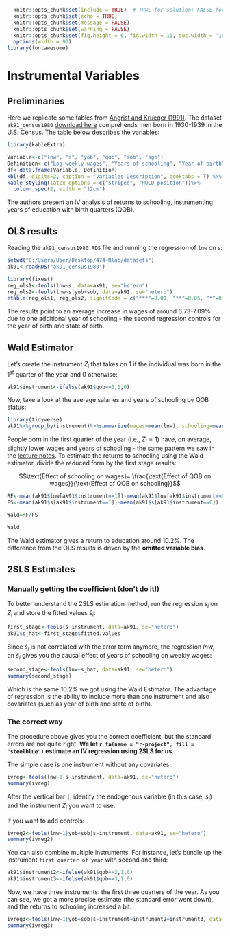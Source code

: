 ```r
  knitr::opts_chunk$set(include = TRUE)  # TRUE for solution; FALSE for questions set
  knitr::opts_chunk$set(echo = TRUE)
  knitr::opts_chunk$set(message = FALSE)
  knitr::opts_chunk$set(warning = FALSE)
  knitr::opts_chunk$set(fig.height = 6, fig.width = 11, out.width = '100%', fig.align = "center")
  options(width = 90)
library(fontawesome)
```

# Instrumental Variables

## Preliminaries

Here we replicate some tables from [Angrist and Krueger (1991)](https://www.nber.org/papers/w3572). The dataset `ak91_census1980` [download here](https://github.com/guerramarcelino/PolicyEval/raw/main/Datasets/ak91_census1980) comprehends men born in 1930-1939 in the U.S. Census. The table below describes the variables:

```r
library(kableExtra)

Variable<-c("lnw", "s", "yob", "qob", "sob", "age")
Definition<-c("Log weekly wages", "Years of schooling", "Year of birth", "Quarter of birth", "State of birth", "Age")
df<-data.frame(Variable, Definition)
kbl(df, digits=2, caption = "Variables Description", booktabs = T) %>%
kable_styling(latex_options = c("striped", "HOLD_position"))%>%
  column_spec(2, width = "12cm")

```

The authors present an IV analysis of returns to schooling, instrumenting years of education with  birth quarters (QOB).

## OLS results

Reading the `ak91_census1980.RDS` file and running the regression of `lnw` on `s`:

```r
setwd("C:/Users/User/Desktop/474-Rlab/datasets")
ak91<-readRDS("ak91_census1980")

library(fixest)
reg_ols1<-feols(lnw~s, data=ak91, se="hetero")
reg_ols2<-feols(lnw~s|yob+sob, data=ak91, se="hetero")
etable(reg_ols1, reg_ols2, signifCode = c("***"=0.01, "**"=0.05, "*"=0.10))
```
The results point to an average increase in wages of around 6.73-7.09% due to one additional year of schooling - the second regression controls for the year of birth and state of birth.

## Wald Estimator

Let's create the instrument $Z_{i}$ that takes on 1 if the individual was born in the $1^{st}$ quarter of the year and 0 otherwise:

```r
ak91$instrument<-ifelse(ak91$qob==1,1,0)
```

Now, take a look at the average salaries and years of schooling by QOB status:

```r
library(tidyverse)
ak91%>%group_by(instrument)%>%summarize(wages=mean(lnw), schooling=mean(s))
```

People born in the first quarter of the year (i.e., $Z_{i}=1$) have, on average, slightly lower wages and years of schooling - the same pattern we saw in the [lecture notes](https://guerramarcelino.github.io/Econ474/Lectures/Lec4/lec4#13). To estimate the returns to schooling using the Wald estimator, divide the reduced form by the first stage results:

$$\text{Effect of schooling on wages}=
\frac{\text{Effect of QOB on wages}}{\text{Effect of QOB on schooling}}$$

```r
RF<-mean(ak91$lnw[ak91$instrument==1])-mean(ak91$lnw[ak91$instrument==0])
FS<-mean(ak91$s[ak91$instrument==1])-mean(ak91$s[ak91$instrument==0])

Wald=RF/FS

Wald
```

The Wald estimator gives a return to education around 10.2%. The difference from the OLS results is driven by the **omitted variable bias**.


## 2SLS Estimates

### Manually getting the coefficient (don't do it!)

To better understand the 2SLS estimation method, run the regression $s_{i}$ on $Z_{i}$ and store the fitted values $\hat{s}_{i}$:

```r
first_stage<-feols(s~instrument, data=ak91, se="hetero")
ak91$s_hat<-first_stage$fitted.values
```

Since $\hat{s}_{i}$ is not correlated with the error term anymore, the regression $lnw_{i}$ on $\hat{s}_{i}$ gives you the causal effect of years of schooling on weekly wages:

```r
second_stage<-feols(lnw~s_hat, data=ak91, se="hetero")
summary(second_stage)
```

Which is the same 10.2% we got using the Wald Estimator. The advantage of regression is the ability to include more than one instrument and also covariates (such as year of birth and state of birth).

### The correct way

The procedure above gives you the correct coefficient, but the standard errors are not quite right. **We let `r fa(name = "r-project", fill = "steelblue")` estimate an IV regression using 2SLS for us**.

The simple case is one instrument without any covariates:

```r
ivreg<-feols(lnw~1|s~instrument, data=ak91, se="hetero")
summary(ivreg)
```

After the vertical bar `|`, identify the endogenous variable (in this case, $s_{i}$) and the instrument $Z_{i}$ you want to use.

If you want to add controls:
```r
ivreg2<-feols(lnw~1|yob+sob|s~instrument, data=ak91, se="hetero")
summary(ivreg2)
```

You can also combine multiple instruments. For instance, let's bundle up the instrument `first quarter of year` with second and third:

```r
ak91$instrument2<-ifelse(ak91$qob==2,1,0)
ak91$instrument3<-ifelse(ak91$qob==3,1,0)
```

Now, we have three instruments: the first three quarters of the year. As you can see, we got a more precise estimate (the standard error went down), and the returns to schooling increased a bit.  

```r
ivreg3<-feols(lnw~1|yob+sob|s~instrument+instrument2+instrument3, data=ak91, se="hetero")
summary(ivreg3)
```
